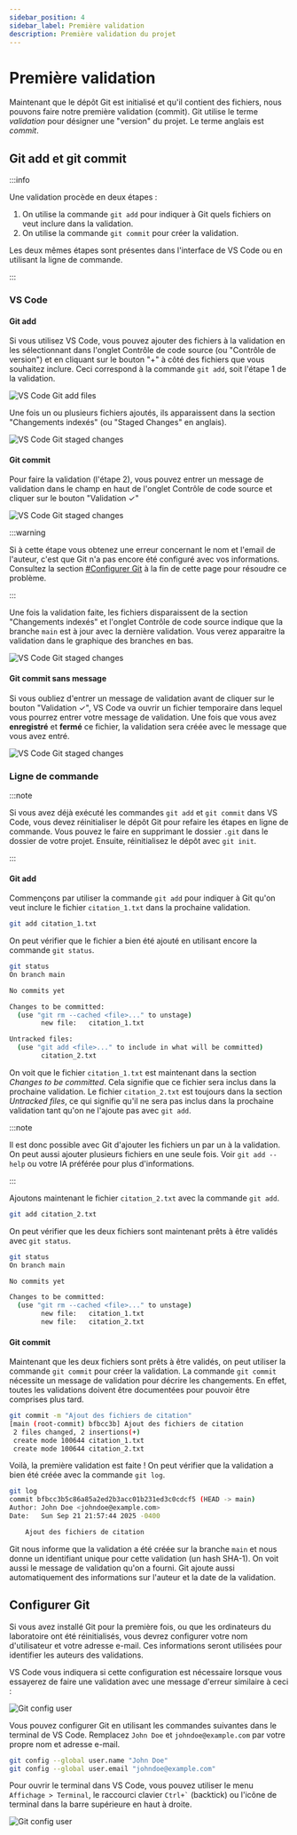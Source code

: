 ```yaml
---
sidebar_position: 4
sidebar_label: Première validation
description: Première validation du projet
---
```


# Première validation

Maintenant que le dépôt Git est initialisé et qu'il contient des fichiers, nous
pouvons faire notre première validation (commit). Git utilise le terme
*validation* pour désigner une "version" du projet. Le terme anglais est
*commit*.

## Git add et git commit

:::info

Une validation procède en deux étapes :

1. On utilise la commande `git add` pour indiquer à Git quels fichiers on veut
   inclure dans la validation.
2. On utilise la commande `git commit` pour créer la validation.

Les deux mêmes étapes sont présentes dans l'interface de VS Code ou en utilisant
la ligne de commande.

:::


### VS Code

#### Git add

Si vous utilisez VS Code, vous pouvez ajouter des fichiers à la validation en
les sélectionnant dans l'onglet Contrôle de code source (ou "Contrôle de version") et
en cliquant sur le bouton "+" à côté des fichiers que vous souhaitez inclure.
Ceci correspond à la commande `git add`, soit l'étape 1 de la validation.

![VS Code Git add files](/img/vscode_git_add.png)

Une fois un ou plusieurs fichiers ajoutés, ils apparaissent dans la section
"Changements indexés" (ou "Staged Changes" en anglais).

![VS Code Git staged changes](/img/vscode_git_add_2.png)

#### Git commit

Pour faire la validation (l'étape 2), vous pouvez entrer un message de validation
dans le champ en haut de l'onglet Contrôle de code source et cliquer sur le bouton "Validation ✓"

![VS Code Git staged changes](/img/vscode_git_commit.png)

:::warning

Si à cette étape vous obtenez une erreur concernant le nom et l'email de l'auteur,
c'est que Git n'a pas encore été configuré avec vos informations. Consultez la section
[#Configurer Git](#configurer-git) à la fin de cette page pour résoudre ce problème.

:::

Une fois la validation faite, les fichiers disparaissent de la section
"Changements indexés" et l'onglet Contrôle de code source indique que la branche
`main` est à jour avec la dernière validation. Vous verez apparaitre la validation
dans le graphique des branches en bas.

![VS Code Git staged changes](/img/vscode_git_commit_2.png)

#### Git commit sans message

Si vous oubliez d'entrer un message de validation avant de cliquer sur le bouton
"Validation ✓", VS Code va ouvrir un fichier temporaire dans lequel vous pourrez
entrer votre message de validation. Une fois que vous avez **enregistré** et **fermé** ce
fichier, la validation sera créée avec le message que vous avez entré.

![VS Code Git staged changes](/img/vscode_git_commit_3.png)

### Ligne de commande

:::note

Si vous avez déjà exécuté les commandes `git add` et `git commit` dans VS Code,
vous devez réinitialiser le dépôt Git pour refaire les étapes en ligne de commande.
Vous pouvez le faire en supprimant le dossier `.git` dans le dossier de votre
projet. Ensuite, réinitialisez le dépôt avec `git init`.

:::

#### Git add

Commençons par utiliser la commande `git add` pour indiquer à Git qu'on veut
inclure le fichier `citation_1.txt` dans la prochaine validation.

```bash
git add citation_1.txt
```

On peut vérifier que le fichier a bien été ajouté en utilisant encore la commande
`git status`.

```bash
git status
On branch main

No commits yet

Changes to be committed:
  (use "git rm --cached <file>..." to unstage)
        new file:   citation_1.txt

Untracked files:
  (use "git add <file>..." to include in what will be committed)
        citation_2.txt
```

On voit que le fichier `citation_1.txt` est maintenant dans la section *Changes to be
committed*. Cela signifie que ce fichier sera inclus dans la prochaine validation. Le
fichier `citation_2.txt` est toujours dans la section *Untracked files*, ce qui signifie
qu'il ne sera pas inclus dans la prochaine validation tant qu'on ne l'ajoute pas avec
`git add`.

:::note

Il est donc possible avec Git d'ajouter les fichiers un par un à la validation. On peut
aussi ajouter plusieurs fichiers en une seule fois. Voir `git add --help` ou votre IA préférée
pour plus d'informations.

:::

Ajoutons maintenant le fichier `citation_2.txt` avec la commande `git add`.

```bash
git add citation_2.txt
```

On peut vérifier que les deux fichiers sont maintenant prêts à être validés avec
`git status`.

```bash
git status
On branch main

No commits yet

Changes to be committed:
  (use "git rm --cached <file>..." to unstage)
        new file:   citation_1.txt
        new file:   citation_2.txt
```

#### Git commit

Maintenant que les deux fichiers sont prêts à être validés, on peut utiliser la
commande `git commit` pour créer la validation. La commande `git commit` nécessite
un message de validation pour décrire les changements. En effet, toutes les validations
doivent être documentées pour pouvoir être comprises plus tard.

```bash
git commit -m "Ajout des fichiers de citation"
[main (root-commit) bfbcc3b] Ajout des fichiers de citation
 2 files changed, 2 insertions(+)
 create mode 100644 citation_1.txt
 create mode 100644 citation_2.txt
```

Voilà, la première validation est faite ! On peut vérifier que la validation a bien
été créée avec la commande `git log`.

```bash
git log
commit bfbcc3b5c86a85a2ed2b3acc01b231ed3c0cdcf5 (HEAD -> main)
Author: John Doe <johndoe@example.com>
Date:   Sun Sep 21 21:57:44 2025 -0400

    Ajout des fichiers de citation
```

Git nous informe que la validation a été créée sur la branche `main` et nous
donne un identifiant unique pour cette validation (un hash SHA-1). On voit
aussi le message de validation qu'on a fourni. Git ajoute aussi automatiquement
des informations sur l'auteur et la date de la validation.

## Configurer Git

Si vous avez installé Git pour la première fois, ou que les ordinateurs du
laboratoire ont été réinitialisés, vous devrez configurer votre nom
d'utilisateur et votre adresse e-mail. Ces informations seront utilisées pour
identifier les auteurs des validations.

VS Code vous indiquera si cette configuration est nécessaire lorsque vous
essayerez de faire une validation avec une message d'erreur similaire à ceci :

![Git config user](/img/vscode_git_username_useremail.png)

Vous pouvez configurer Git en utilisant les commandes suivantes dans le terminal
de VS Code. Remplacez `John Doe` et `johndoe@example.com` par votre propre nom
et adresse e-mail.

```bash
git config --global user.name "John Doe"
git config --global user.email "johndoe@example.com"
```

Pour ouvrir le terminal dans VS Code, vous pouvez utiliser le menu `Affichage > Terminal`,
le raccourci clavier `` Ctrl+` `` (backtick) ou l'icône de terminal dans la barre
supérieure en haut à droite.

![Git config user](/img/vscode_git_username_useremail_2.png)